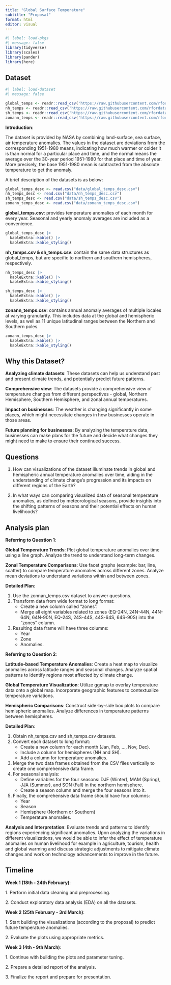 ---
title: "Global Surface Temperature"
subtitle: "Proposal"
format: html
editor: visual
---

```{r, echo=FALSE}
#| label: load-pkgs
#| message: false
library(tidyverse)
library(scales)
library(pander)
library(here)
```

## Dataset

```{r}
#| label: load-dataset
#| message: false

global_temps <- readr::read_csv('https://raw.githubusercontent.com/rfordatascience/tidytuesday/master/data/2023/2023-07-11/global_temps.csv')
nh_temps <- readr::read_csv('https://raw.githubusercontent.com/rfordatascience/tidytuesday/master/data/2023/2023-07-11/nh_temps.csv')
sh_temps <- readr::read_csv('https://raw.githubusercontent.com/rfordatascience/tidytuesday/master/data/2023/2023-07-11/sh_temps.csv')
zonann_temps <- readr::read_csv('https://raw.githubusercontent.com/rfordatascience/tidytuesday/master/data/2023/2023-07-11/zonann_temps.csv')

```

**Introduction**:

The dataset is provided by NASA by combining land-surface, sea surface, air temperature anomalies. The values in the dataset are deviations from the corresponding 1951-1980 means, indicating how much warmer or colder it is than normal for a particular place and time, and the normal means the average over the 30-year period 1951-1980 for that place and time of year. More precisely, the base 1951-1980 mean is subtracted from the absolute temperature to get the anomaly.

A brief description of the datasets is as below:

```{r desc, echo=FALSE, message=FALSE}

global_temps_desc <- read.csv("data/global_temps_desc.csv")
nh_temps_desc <- read.csv("data/nh_temps_desc.csv")
sh_temps_desc <- read.csv("data/sh_temps_desc.csv")
zonann_temps_desc <- read.csv("data/zonann_temps_desc.csv")
```

**global_temps.csv**: provides temperature anomalies of each month for every year. Seasonal and yearly anomaly averages are included as a convenience.

```{r global_desc, echo=FALSE, message=FALSE}
global_temps_desc |>
  kableExtra::kable() |>
  kableExtra::kable_styling()
```

**nh_temps.csv & sh_temps.csv**: contain the same data structures as global_temps, but are specific to northern and southern hemispheres, respectively.

```{r nh_desc, echo=FALSE, message=FALSE}
nh_temps_desc |>
  kableExtra::kable() |>
  kableExtra::kable_styling()
```

```{r sh_desc, echo=FALSE, message=FALSE}
sh_temps_desc |>
  kableExtra::kable() |>
  kableExtra::kable_styling()
```

**zonann_temps.csv**: contains annual anomaly averages of multiple locales at varying granularity. This includes data at the global and hemispheric levels, as well as 11 unique latitudinal ranges between the Northern and Southern poles.

```{r zonann_desc, echo=FALSE, message=FALSE}
zonann_temps_desc |>
  kableExtra::kable() |>
  kableExtra::kable_styling()
```

## Why this Dataset?

**Analyzing climate datasets**: These datasets can help us understand past and present climate trends, and potentially predict future patterns.

**Comprehensive view**: The datasets provide a comprehensive view of temperature changes from different perspectives - global, Northern Hemisphere, Southern Hemisphere, and zonal annual temperatures.

**Impact on businesses**: The weather is changing significantly in some places, which might necessitate changes in how businesses operate in those areas.

**Future planning for businesses**: By analyzing the temperature data, businesses can make plans for the future and decide what changes they might need to make to ensure their continued success.

## Questions

1.  How can visualizations of the dataset illuminate trends in global and hemispheric annual temperature anomalies over time, aiding in the understanding of climate change's progression and its impacts on different regions of the Earth?

2.  In what ways can comparing visualized data of seasonal temperature anomalies, as defined by meteorological seasons, provide insights into the shifting patterns of seasons and their potential effects on human livelihoods?

## Analysis plan

**Referring to Question 1**:

**Global Temperature Trends**: Plot global temperature anomalies over time using a line graph. Analyze the trend to understand long-term changes.

**Zonal Temperature Comparisons**: Use facet graphs (example: bar, line, scatter) to compare temperature anomalies across different zones. Analyze mean deviations to understand variations within and between zones.

**Detailed Plan**:

1.  Use the zonnan_temps.csv dataset to answer questions.
2.  Transform data from wide format to long format:
    -   Create a new column called "zones".
    -   Merge all eight variables related to zones (EQ-24N, 24N-44N, 44N-64N, 64N-90N, EQ-24S, 24S-44S, 44S-64S, 64S-90S) into the "zones" column.
3.  Resulting data frame will have three columns:
    -   Year
    -   Zone
    -   Anomalies.

**Referring to Question 2**:

**Latitude-based Temperature Anomalies**: Create a heat map to visualize anomalies across latitude ranges and seasonal changes. Analyze spatial patterns to identify regions most affected by climate change.

**Global Temperature Visualization**: Utilize ggmap to overlay temperature data onto a global map. Incorporate geographic features to contextualize temperature variations.

**Hemispheric Comparisons**: Construct side-by-side box plots to compare hemispheric anomalies. Analyze differences in temperature patterns between hemispheres.

**Detailed Plan**:

1.  Obtain nh_temps.csv and sh_temps.csv datasets.
2.  Convert each dataset to long format:
    -   Create a new column for each month (Jan, Feb, ..., Nov, Dec).
    -   Include a column for hemispheres (NH and SH).
    -   Add a column for temperature anomalies.
3.  Merge the two data frames obtained from the CSV files vertically to create one comprehensive data frame.
4.  For seasonal analysis:
    -   Define variables for the four seasons: DJF (Winter), MAM (Spring), JJA (Summer), and SON (Fall) in the northern hemisphere.
    -   Create a season column and merge the four seasons into it.
5.  Finally, the comprehensive data frame should have four columns:
    -   Year
    -   Season
    -   Hemisphere (Northern or Southern)
    -   Temperature anomalies.

**Analysis and Interpretation**: Evaluate trends and patterns to identify regions experiencing significant anomalies. Upon analyzing the variations in different visualizations, we would be able to infer the effect of temperature anomalies on human livelihood for example in agriculture, tourism, health and global warming and discuss strategic adjustments to mitigate climate changes and work on technology advancements to improve in the future.

## Timeline

**Week 1 (18th - 24th February)**:

1\. Perform initial data cleaning and preprocessing.

2\. Conduct exploratory data analysis (EDA) on all the datasets.

**Week 2 (25th February - 3rd March)**:

1\. Start building the visualizations (according to the proposal) to predict future temperature anomalies.

2\. Evaluate the plots using appropriate metrics.

**Week 3 (4th - 9th March)**:

1\. Continue with building the plots and parameter tuning.

2\. Prepare a detailed report of the analysis.

3\. Finalize the report and prepare for presentation.
